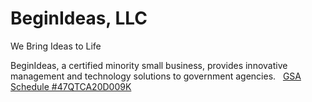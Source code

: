 # BeginIdeas, LLC

We Bring Ideas to Life

BeginIdeas, a certified minority small business, provides innovative management and technology solutions to government agencies.  
<a href="https://www.gsaelibrary.gsa.gov/ElibMain/contractorInfo.do?contractNumber=47QTCA20D009K&contractorName=BEGINIDEAS+LLC&executeQuery=YES" target="_blank" alt="GSA Schedule #47QTCA20D009K">
GSA Schedule #47QTCA20D009K</a>
